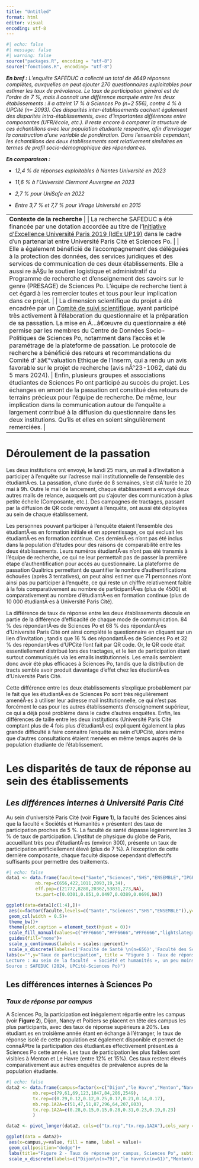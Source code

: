 ```yaml
---
title: "Untitled"
format: html
editor: visual
encoding: utf-8
---
```


```r
#| echo: false 
#| message: false 
#| warning: false 
source("packages.R", encoding = "utf-8")
source("fonctions.R", encoding= "utf-8")
```

***En bref :** L'enquête SAFEDUC a collecté un total de 4649 réponses complètes, auxquelles on peut ajouter 270 questionnaires exploitables pour estimer les taux de prévalence. Le taux de participation général est de l'ordre de 7 %, mais il connait une différence marquée entre les deux établissements : il a atteint 17 % à Sciences Po (n=2 556), contre 4 % à UPCité (n= 2093). Ces disparités inter-établissements cachent également des disparités intra-établissements, avec d'importantes différences entre composantes (UFR/école, etc.). Il reste encore à comparer la structure de ces échantillons avec leur population étudiante respective, afin d'envisager la construction d'une variable de pondération. Dans l'ensemble cependant, les échantillons des deux établissements sont relativement similaires en termes de profil socio-démographique des répondant·es.*

***En comparaison :***

-   *12,4 % de réponses exploitables à Nantes Université en 2023*

-   *11,6 % à l'Université Clermont Auvergne en 2023*

-   *2,7 % pour UniSafe en 2022*

-   *Entre 3,7 % et 7,7 % pour Virage Université en 2015*

|                                                                                                                                                                                                                                                                                                                                                                                                                                                                                                                                                                                                                                                                                                                                                                                                                                                                                                                                                                                                                                                                                                                                                                                                                                                                                                                                                                                                                                                                                                                                                                                                                                                                                                                                                                                                                                                                                                                                                  |
|--------------------------------------------------------------------------------------------------------------------------------------------------------------------------------------------------------------------------------------------------------------------------------------------------------------------------------------------------------------------------------------------------------------------------------------------------------------------------------------------------------------------------------------------------------------------------------------------------------------------------------------------------------------------------------------------------------------------------------------------------------------------------------------------------------------------------------------------------------------------------------------------------------------------------------------------------------------------------------------------------------------------------------------------------------------------------------------------------------------------------------------------------------------------------------------------------------------------------------------------------------------------------------------------------------------------------------------------------------------------------------------------------------------------------------------------------------------------------------------------------------------------------------------------------------------------------------------------------------------------------------------------------------------------------------------------------------------------------------------------------------------------------------------------------------------------------------------------------------------------------------------------------------------------------------------------------|
| **Contexte de la recherche** \| \| La recherche SAFEDUC a été financée par une dotation accordée au titre de l'[Initiative d'Excellence Université Paris 2019 (IdEx UP19)](https://u-paris.fr/idex-universite-paris/) dans le cadre d'un partenariat entre Université Paris Cité et Sciences Po. \| \| Elle a également bénéficié de l'accompagnement des déléguées à la protection des données, des services juridiques et des services de communication de ces deux établissements. Elle a aussi re àÂ§u le soutien logistique et administratif du Programme de recherche et d'enseignement des savoirs sur le genre (PRESAGE) de Sciences Po. L'équipe de recherche tient à cet égard à les remercier toutes et tous pour leur implication dans ce projet. \| \| La dimension scientifique du projet a été encadrée par un [Comité de suivi scientifique](https://www.sciencespo.fr/gender-studies/sites/sciencespo.fr.gender-studies/files/Organisation-SAFEDUC-FR.pdf), ayant participé très activement à l'élaboration du questionnaire et la préparation de sa passation. La mise en Ã…â€œuvre du questionnaire a été permise par les membres du Centre de Données Socio-Politiques de Sciences Po, notamment dans l'accès et le paramétrage de la plateforme de passation. Le protocole de recherche a bénéficié des retours et recommandations du Comité d' àâ€°valuation Ethique de l'Inserm, qui a rendu un avis favorable sur le projet de recherche (avis nÂ°23-1062, daté du 5 mars 2024). \| Enfin, plusieurs groupes et associations étudiantes de Sciences Po ont participé au succès du projet. Les échanges en amont de la passation ont constitué des retours de terrains précieux pour l'équipe de recherche. De même, leur implication dans la communication autour de l'enquête a largement contribué à la diffusion du questionnaire dans les deux institutions. Qu'ils et elles en soient singulièrement remerciées. \| |

# Déroulement de la passation

Les deux institutions ont envoyé, le lundi 25 mars, un mail à d'invitation à participer à l'enquête sur l'adresse mail institutionnelle de l'ensemble des étudiantÂ·es. La passation, d'une durée de 8 semaines, s'est clÃ´turée le 20 mai à 9h. Outre le mail de lancement, chaque établissement a envoyé deux autres mails de relance, auxquels ont pu s'ajouter des communication à plus petite échelle (Composante, etc.). Des campagnes de tractages, passant par la diffusion de QR code renvoyant à l'enquête, ont aussi été déployées au sein de chaque établissement.

Les personnes pouvant participer à l'enquête étaient l'ensemble des étudiantÂ·es en formation initiale et en apprentissage, ce qui excluait les étudiantÂ·es en formation continue. Ces dernierÂ·es n'ont pas été inclus dans la population d'études pour des raisons de comparabilité entre les deux établissements. Leurs numéros étudiantÂ·es n'ont pas été transmis à l'équipe de recherche, ce qui ne leur permettait pas de passer la première étape d'authentification pour accès au questionnaire. La plateforme de passation Qualtrics permettant de quantifier le nombre d'authentifications échouées (après 3 tentatives), on peut ainsi estimer que 71 personnes n'ont ainsi pas pu participer à l'enquête, ce qui reste un chiffre relativement faible à la fois comparativement au nombre de participantÂ·es (plus de 4500) et comparativement au nombre d'étudiantÂ·es en formation continue (plus de 10 000 étudiantÂ·es à Université Paris Cité).

La différence de taux de réponse entre les deux établissements découle en partie de la différence d'efficacité de chaque mode de communication. 84 % des répondantÂ·es de Sciences Po et 68 % des répondantÂ·es d'Université Paris Cité ont ainsi complété le questionnaire en cliquant sur un lien d'invitation ; tandis que 16 % des répondantÂ·es de Sciences Po et 32 % des répondantÂ·es d'UPCité l'ont fait par QR code. Or, le QR code était essentiellement distribué lors des tractages, et le lien de participation étant surtout communiqués via les emails institutionnels. Les emails semblent donc avoir été plus efficaces à Sciences Po, tandis que la distribution de tracts semble avoir produit davantage d'effet chez les étudiantÂ·es d'Université Paris Cité.

Cette différence entre les deux établissements s'explique probablement par le fait que les étudiantÂ·es de Sciences Po sont très régulièrement amenéÂ·es à utiliser leur adresse mail institutionnelle, ce qui n'est pas forcément le cas pour les autres établissements d'enseignement supérieur, ce qui a déjà posé problème dans le cadre d'autres enquêtes. Enfin, les différences de taille entre les deux institutions (Université Paris Cité comptant plus de 4 fois plus d'étudiantÂ·es) expliquent également la plus grande difficulté à faire connaitre l'enquête au sein d'UPCité, alors même que d'autres consultations étaient menées en même temps auprès de la population étudiante de l'établissement.

# Les disparités de taux de réponse au sein des établissements

## *Les différences internes à Université Paris Cité*

Au sein d'université Paris Cité (voir **Figure 1**), la faculté des Sciences ainsi que la faculté « Sociétés et Humanités » présentent des taux de participation proches de 5 %. La faculté de santé dépasse légèrement les 3 % de taux de participation. L'institut de physique du globe de Paris, accueillant très peu d'étudiantÂ·es (environ 300), présente un taux de participation artificiellement élevé (plus de 7 %). A l'exception de cette dernière composante, chaque faculté dispose cependant d'effectifs suffisants pour permettre des traitements.

```r
#| echo: false
data1 <- data.frame(faculte=c("Sante","Sciences","SHS","ENSEMBLE","IPGP","Refus"),
           nb.rep=c(656,422,1011,2093,19,34),
           eff.pop=c(21772,8280,20362,53831,273,NA),
           tx.part=c(0.0301,0.051,0.0497,0.0389,0.0696,NA))

ggplot(data=data1[c(1:4),])+
 aes(x=factor(faculte,levels=c("Sante","Sciences","SHS","ENSEMBLE")),y=tx.part, fill = factor(faculte,levels=c("Sante","Sciences","SHS","ENSEMBLE")))+
 geom_col(width = 0.5)+
 theme_bw()+
 theme(plot.caption = element_text(hjust = 0))+
 scale_fill_manual(values=c("#FF6666","#FF6666","#FF6666","lightslategrey"))+
 guides(fill="none")+
 scale_y_continuous(labels = scales::percent)+
 scale_x_discrete(labels=c('Faculté de Santé \n(n=656)','Faculté des Sciences \n(n=422)','Faculté Sociétés \net Humanités \n(n=1011)','Ensemble \n(n=2093)'))+
labs(x="",y="Taux de participation", title = "Figure 1 - Taux de réponse par Faculté, Université Paris Cité", caption = "Champ : EtudiantÂ·es d'Université Paris Cité ayant terminé le questionnaire (n = 2 093)\n
Lecture : Au sein de la faculté  « Société et humanités », un peu moins de 5 % des étudiantÂ·es ont complété un questionnaire.\n
Source : SAFEDUC (2024, UPCité-Sciences Po)")
```

## **Les différences internes à Sciences Po**

### *Taux de réponse par campus*

A Sciences Po, la participation est inégalement répartie entre les campus (voir **Figure 2**), Dijon, Nancy et Poitiers se placent en tête des campus les plus participants, avec des taux de réponse supérieurs à 20%. Les étudiant.es en troisième année étant en échange à l'étranger, le taux de réponse isolé de cette population est également disponible et permet de connaÃ®tre la participation des étudiant.es effectivement présent.es à Sciences Po cette année. Les taux de participation les plus faibles sont visibles à Menton et Le Havre (entre 12% et 15%). Ces taux restent élevés comparativement aux autres enquêtes de prévalence auprès de la population étudiante.

```r
#| echo: false
data2 <- data.frame(campus=factor(x=c("Dijon","le Havre","Menton","Nancy","Paris","Poitiers","Reims","Ensemble"),levels=c("Dijon","le Havre","Menton","Nancy","Paris","Poitiers","Reims","Ensemble")),
          nb.rep=c(79,61,69,123,1847,84,286,2549),
          tx.rep=c(0.29,0.12,0.12,0.25,0.17,0.21,0.14,0.17),
          nb.rep.1A2A=c(51,47,51,87,296,64,207,803),
          tx.rep.1A2A=c(0.28,0.15,0.15,0.28,0.31,0.23,0.19,0.23)
          )

data2 <- pivot_longer(data2, cols=c("tx.rep","tx.rep.1A2A"),cols_vary = "fastest")

ggplot(data = data2)+
 aes(x=campus,y=value, fill = name, label = value)+
 geom_col(position="dodge")+
 labs(title="Figure 2 - Taux de réponse par campus, Sciences Po", subtitle="(avec focale sur la 1re et 2e année",x="",y="Pourcentage")+
 scale_x_discrete(labels=c("Dijon\n(n=79)","le Havre\n(n=61)","Menton\n(n=69)","Nancy\n(n=123)","Paris\n(n=1847)","Poitiers\n(n=84)","Reims\n(n=286)","Ensemble\n(n=2549)"))
```
